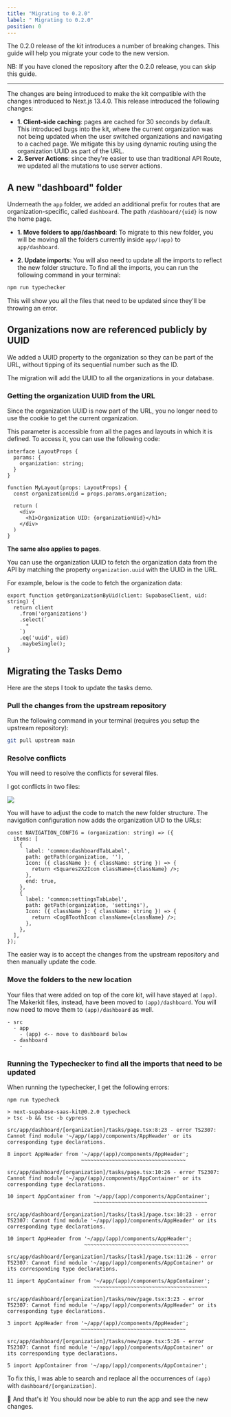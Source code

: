```yaml
---
title: "Migrating to 0.2.0"
label: " Migrating to 0.2.0"
position: 0
---
```


The 0.2.0 release of the kit introduces a number of breaking changes. This guide will help you migrate your code to the new version.

NB: If you have cloned the repository after the 0.2.0 release, you can skip this guide.

---

The changes are being introduced to make the kit compatible with the changes introduced to Next.js 13.4.0. This release introduced the following changes:
- **1. Client-side caching**: pages are cached for 30 seconds by default. This introduced bugs into the kit, where the current organization was not being updated when the user switched organizations and navigating to a cached page. We mitigate this by using dynamic routing using the organization UUID as part of the URL.
- **2. Server Actions**: since they're easier to use than traditional API Route, we updated all the mutations to use server actions.

## A new "dashboard" folder

Underneath the `app` folder, we added an additional prefix for routes that are organization-specific, called `dashboard`. The path `/dashboard/{uid}` is now the home page.

- **1. Move folders to app/dashboard**: To migrate to this new folder, you will be moving all the folders currently inside `app/(app)` to `app/dashboard`.

- **2. Update imports**: You will also need to update all the imports to reflect the new folder structure. To find all the imports, you can run the following command in your terminal:

```bash
npm run typechecker
```

This will show you all the files that need to be updated since they'll be throwing an error.

## Organizations now are referenced publicly by UUID

We added a UUID property to the organization so they can be part of the URL, without tipping of its sequential number such as the ID.

The migration will add the UUID to all the organizations in your database.

### Getting the organization UUID from the URL

Since the organization UUID is now part of the URL, you no longer need to use the cookie to get the current organization.

This parameter is accessible from all the pages and layouts in which it is defined. To access it, you can use the following code:

```tsx
interface LayoutProps {
  params: {
    organization: string;
  }
}

function MyLayout(props: LayoutProps) {
  const organizationUid = props.params.organization;

  return (
    <div>
      <h1>Organization UID: {organizationUid}</h1>
    </div>
  )
}
```

**The same also applies to pages**.

You can use the organization UUID to fetch the organization data from the API by matching the property `organization.uuid` with the UUID in the URL.

For example, below is the code to fetch the organization data:

```tsx
export function getOrganizationByUid(client: SupabaseClient, uid: string) {
  return client
    .from('organizations')
    .select(`
      *
    `)
    .eq('uuid', uid)
    .maybeSingle();
}
```

## Migrating the Tasks Demo

Here are the steps I took to update the tasks demo.

### Pull the changes from the upstream repository

Run the following command in your terminal (requires you setup the upstream repository):

```bash
git pull upstream main
```

### Resolve conflicts

You will need to resolve the conflicts for several files.

I got conflicts in two files:

<Image src="/assets/images/docs/merge-conflcts-0.2.0-migration.webp" height={1026} width={1582} />

You will have to adjust the code to match the new folder structure. The navigation configuration now adds the organization UID to the URLs:

```tsx
const NAVIGATION_CONFIG = (organization: string) => ({
  items: [
    {
      label: 'common:dashboardTabLabel',
      path: getPath(organization, ''),
      Icon: ({ className }: { className: string }) => {
        return <Squares2X2Icon className={className} />;
      },
      end: true,
    },
    {
      label: 'common:settingsTabLabel',
      path: getPath(organization, 'settings'),
      Icon: ({ className }: { className: string }) => {
        return <Cog8ToothIcon className={className} />;
      },
    },
  ],
});
```

The easier way is to accept the changes from the upstream repository and then manually update the code.

### Move the folders to the new location

Your files that were added on top of the core kit, will have stayed at `(app)`. The Makerkit files, instead, have been moved to `(app)/dashboard`. You will now need to move them to `(app)/dashboard` as well.

```
- src
  - app
    - (app) <-- move to dashboard below
  - dashboard
    -
```

### Running the Typechecker to find all the imports that need to be updated

When running the typechecker, I get the following errors:

```
npm run typecheck

> next-supabase-saas-kit@0.2.0 typecheck
> tsc -b && tsc -b cypress

src/app/dashboard/[organization]/tasks/page.tsx:8:23 - error TS2307: Cannot find module '~/app/(app)/components/AppHeader' or its corresponding type declarations.

8 import AppHeader from '~/app/(app)/components/AppHeader';
                        ~~~~~~~~~~~~~~~~~~~~~~~~~~~~~~~~~~

src/app/dashboard/[organization]/tasks/page.tsx:10:26 - error TS2307: Cannot find module '~/app/(app)/components/AppContainer' or its corresponding type declarations.

10 import AppContainer from '~/app/(app)/components/AppContainer';
                            ~~~~~~~~~~~~~~~~~~~~~~~~~~~~~~~~~~~~~

src/app/dashboard/[organization]/tasks/[task]/page.tsx:10:23 - error TS2307: Cannot find module '~/app/(app)/components/AppHeader' or its corresponding type declarations.

10 import AppHeader from '~/app/(app)/components/AppHeader';
                         ~~~~~~~~~~~~~~~~~~~~~~~~~~~~~~~~~~

src/app/dashboard/[organization]/tasks/[task]/page.tsx:11:26 - error TS2307: Cannot find module '~/app/(app)/components/AppContainer' or its corresponding type declarations.

11 import AppContainer from '~/app/(app)/components/AppContainer';
                            ~~~~~~~~~~~~~~~~~~~~~~~~~~~~~~~~~~~~~

src/app/dashboard/[organization]/tasks/new/page.tsx:3:23 - error TS2307: Cannot find module '~/app/(app)/components/AppHeader' or its corresponding type declarations.

3 import AppHeader from '~/app/(app)/components/AppHeader';
                        ~~~~~~~~~~~~~~~~~~~~~~~~~~~~~~~~~~

src/app/dashboard/[organization]/tasks/new/page.tsx:5:26 - error TS2307: Cannot find module '~/app/(app)/components/AppContainer' or its corresponding type declarations.

5 import AppContainer from '~/app/(app)/components/AppContainer';
```

To fix this, I was able to search and replace all the occurrences of `(app)` with `dashboard/[organization]`.

🎉 And that's it! You should now be able to run the app and see the new changes.
